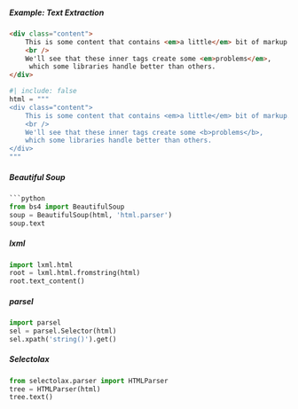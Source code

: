 ##### Example: Text Extraction

```html
<div class="content">
    This is some content that contains <em>a little</em> bit of markup.
    <br />
    We'll see that these inner tags create some <em>problems</em>,
     which some libraries handle better than others.
</div>
```

```python
#| include: false
html = """
<div class="content">
    This is some content that contains <em>a little</em> bit of markup.
    <br />
    We'll see that these inner tags create some <b>problems</b>,
    which some libraries handle better than others.
</div>
"""
```

::: {.panel-tabset}

##### Beautiful Soup

```python
```python
from bs4 import BeautifulSoup
soup = BeautifulSoup(html, 'html.parser')
soup.text
```

##### lxml 

```python
import lxml.html
root = lxml.html.fromstring(html)
root.text_content()
```

##### parsel

```python
import parsel
sel = parsel.Selector(html)
sel.xpath('string()').get()
```

##### Selectolax

```python
from selectolax.parser import HTMLParser
tree = HTMLParser(html)
tree.text()
```

:::